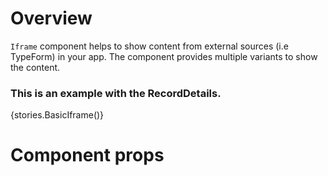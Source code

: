 
<Meta title="Modules/Micro/Components/IframeModal" component={Iframe} />

# Overview

`Iframe` component helps to show content from external sources (i.e TypeForm) in your app.
The component provides multiple variants to show the content.

### This is an example with the RecordDetails.

<Preview>
    <Story name="Iframe">{stories.BasicIframe()}</Story>
</Preview>

# Component props

<Props of={Iframe} />
